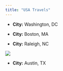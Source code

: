 ```yaml
---
title: "USA Travels"
---
```


- __City:__ Washington, DC



- __City:__ Boston, MA



- __City:__ Raleigh, NC

![](Raleigh1.jpg)

- __City:__ Austin, TX